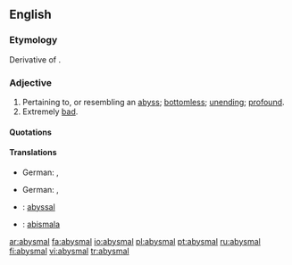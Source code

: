 ==English==

===Etymology===
Derivative of {{term|abyss}}.

===Adjective===
{{en-adj}}

# Pertaining to, or resembling an [[abyss]]; [[bottomless]]; [[unending]]; [[profound]].
# Extremely [[bad]].

====Quotations====
{{seeCites}}

====Translations====
{{trans-top|pertaining to, or resembling an abyss; bottomless; unending; profound}}
*German: {{t-|de|abgründig}}, {{t-|de|abgrundtief}}
{{trans-mid}}
{{trans-bottom}}

{{trans-top|extremely bad}}
*German: {{t-|de|erbärmlich}}, {{t+|de|jämmerlich}}
{{trans-mid}}
{{trans-bottom}}

{{checktrans-top}}
*{{ttbc|French}}: [[abyssal]]
*{{ttbc|Ido}}: [[abismala]]
{{checktrans-bottom}}

[[ar:abysmal]]
[[fa:abysmal]]
[[io:abysmal]]
[[pl:abysmal]]
[[pt:abysmal]]
[[ru:abysmal]]
[[fi:abysmal]]
[[vi:abysmal]]
[[tr:abysmal]]